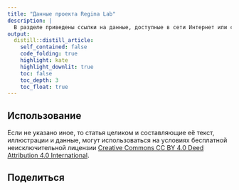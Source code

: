 ```yaml
---
title: "Данные проекта Regina Lab"
description: |
  В разделе приведены ссылки на данные, доступные в сети Интернет или собранные нами самостоятельно. Если считаете, что публикация данных нарушает ваши права или общественный порядок, уведомите нас посредством [regina.obninsk@gmail.com](mailto:regina.obninsk@gmail.com).
output:
  distill::distill_article:
    self_contained: false
    code_folding: true
    highlight: kate
    highlight_downlit: true
    toc: false
    toc_depth: 3
    toc_float: true
---
```


## Использование {.appendix}

Если не указано иное, то статья целиком и составляющие её текст, иллюстрации и данные, могут использоваться на условиях бесплатной неисключительной лицензии [Creative Commons CC BY 4.0 Deed Attribution 4.0 International](https://creativecommons.org/licenses/by/4.0/deed.ru).

## Поделиться {.appendix}

<!-- AddToAny BEGIN -->
<div class="a2a_kit a2a_kit_size_32 a2a_default_style" data-a2a-icon-color="unset">
<a class="a2a_button_telegram"></a>
<a class="a2a_button_vk"></a>
<a class="a2a_button_odnoklassniki"></a>
<a class="a2a_button_email"></a>
<a class="a2a_button_livejournal"></a>
<a class="a2a_button_mastodon"></a>
<a class="a2a_button_x"></a>
<a class="a2a_button_wechat"></a>
<a class="a2a_button_whatsapp"></a>
<a class="a2a_button_facebook_messenger"></a>
<a class="a2a_button_viber"></a>
</div>
<script async src="https://static.addtoany.com/menu/page.js"></script>
<!-- AddToAny END -->
